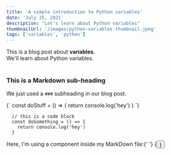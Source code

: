 ```yaml
---
title: 'A simple introduction to Python variables'
date: 'July 25, 2021'
description: "Let's learn about Python variables"
thumbnailUrl: '/images/python-variables-thumbnail.jpeg'
tags: ['variables', 'python']
---
```


<div>
   This is a blog post about <strong>variables</strong>. <br />
   We'll learn about Python variables.
</div>

<br />

### This is a Markdown sub-heading

We just used a `###` subheading in our blog post.

<SyntaxHighlighter language='javascript'>
   {`
    const doStuff = () => {
      return console.log('hey')
    }
  `}
</SyntaxHighlighter>

```
  // this is a code block
  const doSomething = () => {
    return console.log('hey')
  }
```

<div>
   Here, I'm using a component inside my MarkDown file:{' '}
   {<Button text={'Click me'} />}
</div>
